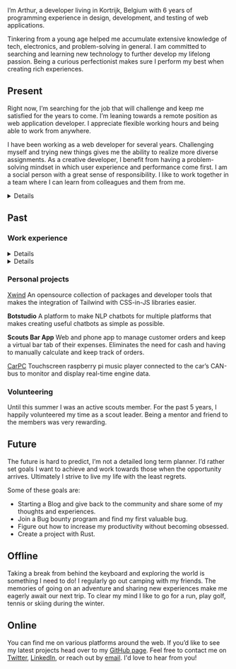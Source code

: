 I’m Arthur, a developer living in Kortrijk, Belgium with 6 years of programming experience in design, development, and testing of web applications.

Tinkering from a young age helped me accumulate extensive knowledge of tech, electronics, and problem-solving in general. I am committed to searching and learning new technology to further develop my lifelong passion. Being a curious perfectionist makes sure I perform my best when creating rich experiences.

## Present

Right now, I’m searching for the job that will challenge and keep me satisfied for the years to come. I’m leaning towards a remote position as web application developer. I appreciate flexible working hours and being able to work from anywhere.

I have been working as a web developer for several years. Challenging myself and trying new things gives me the ability to realize more diverse assignments. As a creative developer, I benefit from having a problem-solving mindset in which user experience and performance come first. I am a social person with a great sense of responsibility. I like to work together in a team where I can learn from colleagues and them from me.

<Details summary={<summary><strong>Technical skills</strong></summary>}>

| LANGUAGES  | FRAMEWORKS &<br/>LIBRARIES | CLOUD    | TOOLS      |
| ---------- | -------------------------- | -------- | ---------- |
| Javascript | Node.js                    | AWS      | Jest       |
| Typescript | React.js                   | Firebase | Git        |
| HTML       | Next.js                    | GCP      | REST       |
| CSS/Sass   | Tailwindcss                | Azure    | PostgreSQL |
| SQL        | Apollo                     | Vercel   | Redux      |
| GraphQL    | Prisma                     | Netlify  | MongoDB    |

</Details>

## Past

### Work experience

<Details summary={<summary><strong>Eureka Expert - Intern Front-end developer</strong> (Online education platform)</summary>}>

- Collaborated 3 days remotely on the development of the platform with the developer lead.
- Added gamification by creating virtual currency, HTML5 mini-games, and avatar store.
- Explored new development projects and gave detailed presentations about the assessments.
- Improved UX through analyzing user interaction when assisting teachers in the classroom.
- Saved hours of manual labor by building web scrapers to automate the extraction of course material.

</Details>

<Details summary={<summary><strong>Aptus - Full-stack developer</strong> (IoT solutions provider)</summary>}>

- Collaborated remotely with developers while consulting at the company's largest client.
- Worked as a full-stack consultant for multiple customers.
- Maintained and expanded 30+ highly customized platforms aimed at improving employee physical health with data gathered from smart wearables.
- Created clean and intuitive web applications to monitor and control custom hardware solutions.
- Build cloud servers to control, monitor, and gather data wirelessly from custom hardware.
- Worked closely with designers and project managers to deliver solutions consistent with the product roadmap and release plan milestones.

</Details>

### Personal projects

[Xwind](https://github.com/Arthie/xwind) [<Shield src="https://img.shields.io/npm/dt/@tailwindcssinjs/macro?label=Total%20downloads&amp;logo=npm&amp;style=flat-square" alt="npm"/>](https://www.npmjs.com/package/@tailwindcssinjs/macro)
An opensource collection of packages and developer tools that makes the integration of Tailwind with CSS-in-JS libraries easier.

**Botstudio**
A platform to make NLP chatbots for multiple platforms that makes creating useful chatbots as simple as possible.

**Scouts Bar App**
Web and phone app to manage customer orders and keep a virtual bar tab of their expenses. Eliminates the need for cash and having to manually calculate and keep track of orders.

[CarPC](https://github.com/Arthie/CarPC)
Touchscreen raspberry pi music player connected to the car’s CAN-bus to monitor and display real-time engine data.

### Volunteering

Until this summer I was an active scouts member. For the past 5 years, I happily volunteered my time as a scout leader. Being a mentor and friend to the members was very rewarding.

## Future

The future is hard to predict, I’m not a detailed long term planner. I’d rather set goals I want to achieve and work towards those when the opportunity arrives. Ultimately I strive to live my life with the least regrets.

Some of these goals are:

- Starting a Blog and give back to the community and share some of my thoughts and experiences.
- Join a Bug bounty program and find my first valuable bug.
- Figure out how to increase my productivity without becoming obsessed.
- Create a project with Rust.

## Offline

Taking a break from behind the keyboard and exploring the world is something I need to do! I regularly go out camping with my friends. The memories of going on an adventure and sharing new experiences make me eagerly await our next trip. To clear my mind I like to go for a run, play golf, tennis or skiing during the winter.

## Online

You can find me on various platforms around the web. If you’d like to see my latest projects head over to my [GitHub page](https://github.com/Arthie). Feel free to contact me on [Twitter](https://twitter.com/arthurpetrie_), [LinkedIn](https://www.linkedin.com/in/arthurpetrie), or reach out by [email](contact@arthurpetrie.com). I'd love to hear from you!
